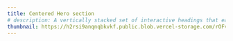 ---
title: Centered Hero section
# description: A vertically stacked set of interactive headings that each reveal a section of content.
thumbnail: https://h2rsi9anqnqbkvkf.public.blob.vercel-storage.com/rOFvfTa-V4dK55wvEkjUz652JrOHzAdtQqNC70.png
---

<ComponentPreview name="components/marketing/hero-section" />